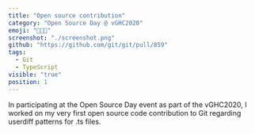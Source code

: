 ```yaml
---
title: "Open source contribution"
category: "Open Source Day @ vGHC2020"
emoji: "👩🏻‍💻"
screenshot: "./screenshot.png"
github: "https://github.com/git/git/pull/859"
tags:
  - Git
  - TypeScript
visible: "true"
position: 1
---
```


In participating at the Open Source Day event as part of the vGHC2020, I worked on my very first open source code contribution to Git regarding userdiff patterns for .ts files.
